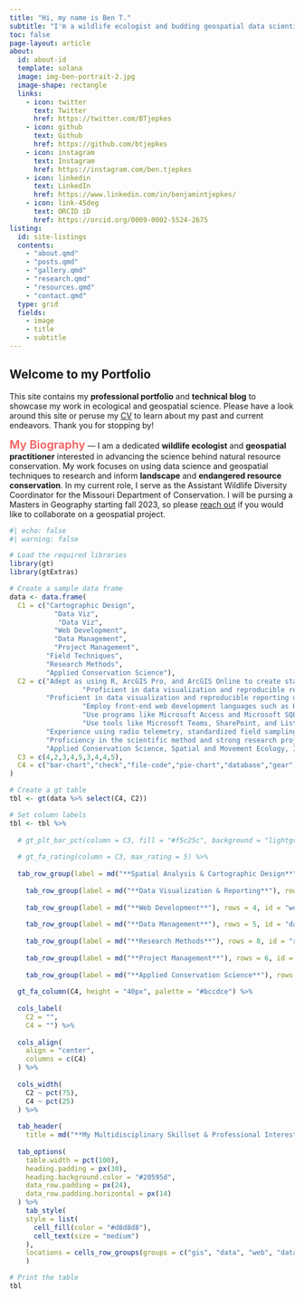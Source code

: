 ---
title: "Hi, my name is Ben T."
subtitle: "I'm a wildlife ecologist and budding geospatial data scientist."
toc: false
page-layout: article
about:
  id: about-id
  template: solana
  image: img-ben-portrait-2.jpg
  image-shape: rectangle
  links:
    - icon: twitter
      text: Twitter
      href: https://twitter.com/BTjepkes
    - icon: github
      text: Github
      href: https://github.com/btjepkes
    - icon: instagram
      text: Instagram
      href: https://instagram.com/ben.tjepkes
    - icon: linkedin
      text: LinkedIn
      href: https://www.linkedin.com/in/benjamintjepkes/
    - icon: link-45deg
      text: ORCID iD
      href: https://orcid.org/0009-0002-5524-2675
listing:
  id: site-listings
  contents:
    - "about.qmd"    
    - "posts.qmd"
    - "gallery.qmd"
    - "research.qmd"
    - "resources.qmd" 
    - "contact.qmd"  
  type: grid
  fields: 
    - image
    - title
    - subtitle
---

## Welcome to my Portfolio

This site contains my **professional portfolio** and **technical blog** to showcase my work in ecological and geospatial science. Please have a look around this site or peruse my [CV](about.qmd) to learn about my past and current endeavors. Thank you for stopping by!


::: {#about-id}

<span style="color: #f55c5c; font-size: 20px; font-weight: 600;">My Biography</span> --- I am a dedicated **wildlife ecologist** and **geospatial practitioner** interested in advancing the science behind natural resource conservation. My work focuses on using data science and geospatial techniques to research and inform **landscape** and **endangered resource conservation**. In my current role, I serve as the Assistant Wildlife Diversity Coordinator for the Missouri Department of Conservation. I will be pursing a Masters in Geography starting fall 2023, so please [reach out](contact.qmd) if you would like to collaborate on a geospatial project.

:::


::: {#site-listings}

:::

```{r}
#| echo: false
#| warning: false

# Load the required libraries
library(gt)
library(gtExtras)

# Create a sample data frame
data <- data.frame(
  C1 = c("Cartographic Design",
           "Data Viz",
            "Data Viz",
           "Web Development",
           "Data Management",
           "Project Management",
         "Field Techniques",
         "Research Methods",
         "Applied Conservation Science"),
  C2 = c("Adept as using R, ArcGIS Pro, and ArcGIS Online to create static and dynamic maps and mapping applications.",
                  "Proficient in data visualization and reproducible reporting using Quarto, R Markdown, and Jupyter Notebooks.",
         "Proficient in data visualization and reproducible reporting using Quarto, R Markdown, and Jupyter Notebooks.",
                  "Employ front-end web development languages such as HTML and CSS to design functional and beautiful websites.",
                  "Use programs like Microsoft Access and Microsoft SQL Server to manipulate and maintain high-quality data in relational databases.",
                  "Use tools like Microsoft Teams, SharePoint, and Lists to manage complex projects and collaborate with team members efficiently.",
         "Experience using radio telemetry, standardized field sampling, and wildlife capture and marking techniques to perofrm well in the field.",
         "Proficiency in the scientific method and strong research project development skills, enabling me to undertake investigations with a methodical and precise approach.",
         "Applied Conservation Science, Spatial and Movement Ecology, Imperiled Species Conservation, and Landscape Connectivity & Planning"),
  C3 = c(4,2,3,4,5,3,4,4,5),
  C4 = c("bar-chart","check","file-code","pie-chart","database","gear","paw","microscope", "binoculars")
)

# Create a gt table
tbl <- gt(data %>% select(C4, C2))

# Set column labels
tbl <- tbl %>%
  
  # gt_plt_bar_pct(column = C3, fill = "#f5c25c", background = "lightgray") %>% 
  
  # gt_fa_rating(column = C3, max_rating = 5) %>% 
  
  tab_row_group(label = md("**Spatial Analysis & Cartographic Design**"), rows = 1, id = "gis") %>% 
  
    tab_row_group(label = md("**Data Visualization & Reporting**"), rows = 2:3, id = "data") %>% 
  
    tab_row_group(label = md("**Web Development**"), rows = 4, id = "web") %>% 
  
    tab_row_group(label = md("**Data Management**"), rows = 5, id = "data-mgmnt") %>% 
  
    tab_row_group(label = md("**Research Methods**"), rows = 8, id = "research") %>% 
  
    tab_row_group(label = md("**Project Management**"), rows = 6, id = "project") %>% 
  
    tab_row_group(label = md("**Applied Conservation Science**"), rows = c(7,9), id = "conservation") %>% 
  
  gt_fa_column(C4, height = "40px", palette = "#bccdce") %>% 
  
  cols_label(
    C2 = "",
    C4 = "") %>% 
  
  cols_align(
    align = "center",
    columns = c(C4)
  ) %>% 
  
  cols_width(
    C2 ~ pct(75),
    C4 ~ pct(25)
  ) %>% 
  
  tab_header(
    title = md("**My Multidisciplinary Skillset & Professional Interests**")) %>% 
  
  tab_options(
    table.width = pct(100),
    heading.padding = px(30),
    heading.background.color = "#20595d",
    data_row.padding = px(24),
    data_row.padding.horizontal = px(14)
  ) %>% 
    tab_style(
    style = list(
      cell_fill(color = "#d8d8d8"),
      cell_text(size = "medium")
    ),
    locations = cells_row_groups(groups = c("gis", "data", "web", "data-mgmnt", "research", "project", "conservation"))
    )

# Print the table
tbl

```


